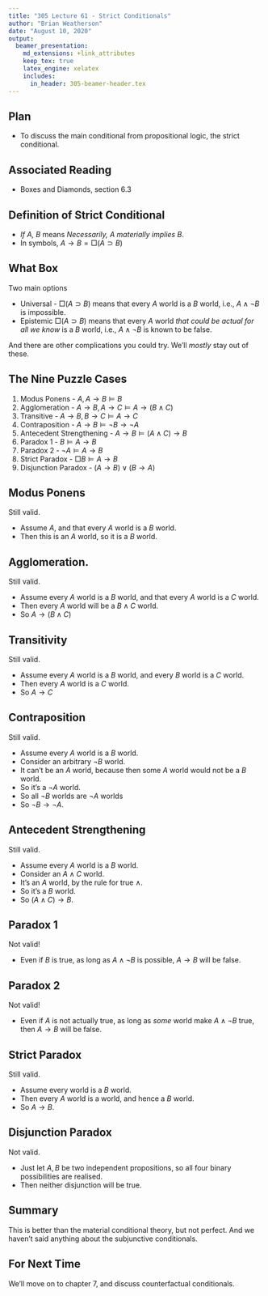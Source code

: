 ```yaml
---
title: "305 Lecture 61 - Strict Conditionals"
author: "Brian Weatherson"
date: "August 10, 2020"
output: 
  beamer_presentation:
    md_extensions: +link_attributes
    keep_tex: true
    latex_engine: xelatex
    includes:
      in_header: 305-beamer-header.tex
---
```


## Plan

- To discuss the main conditional from propositional logic, the strict conditional.

## Associated Reading

- Boxes and Diamonds, section 6.3

## Definition of Strict Conditional

- _If A, B_ means _Necessarily, A materially implies B_.
- In symbols, $A \rightarrow B = \Box (A \supset B)$

## What Box

Two main options

- Universal - $\Box (A \supset B)$ means that every $A$ world is a $B$ world, i.e., $A \wedge \neg B$ is impossible.
- Epistemic $\Box (A \supset B)$ means that every $A$ world _that could be actual for all we know_ is a $B$ world, i.e., $A \wedge \neg B$ is known to be false.

And there are other complications you could try. We'll *mostly* stay out of these.

## The Nine Puzzle Cases

1. Modus Ponens - $A, A \rightarrow B \vDash B$
2. Agglomeration - $A \rightarrow B, A \rightarrow C \vDash A \rightarrow (B \wedge C)$
3. Transitive - $A \rightarrow B, B \rightarrow C \vDash A \rightarrow C$
4. Contraposition - $A \rightarrow B \vDash \neg B \rightarrow \neg A$
5. Antecedent Strengthening - $A \rightarrow B \vDash (A \wedge C) \rightarrow B$
6. Paradox 1 - $B \vDash A \rightarrow B$
7. Paradox 2 - $\neg A \vDash A \rightarrow B$
8. Strict Paradox - $\Box B \vDash A \rightarrow B$
9. Disjunction Paradox - $(A \rightarrow B) \vee (B \rightarrow A)$

## Modus Ponens

Still valid.

- Assume $A$, and that every $A$ world is a $B$ world.
- Then this is an $A$ world, so it is a $B$ world.

## Agglomeration.

Still valid.

- Assume every $A$ world is a $B$ world, and that every $A$ world is a $C$ world.
- Then every $A$ world will be a $B \wedge C$ world.
- So $A \rightarrow (B \wedge C)$

## Transitivity

Still valid.

- Assume every $A$ world is a $B$ world, and every $B$ world is a $C$ world.
- Then every $A$ world is a $C$ world.
- So $A \rightarrow C$

## Contraposition

Still valid.

- Assume every $A$ world is a $B$ world.
- Consider an arbitrary $\neg B$ world.
- It can't be an $A$ world, because then some $A$ world would not be a $B$ world.
- So it's a $\neg A$ world.
- So all $\neg B$ worlds are $\neg A$ worlds
- So $\neg B \rightarrow \neg A$.

## Antecedent Strengthening

Still valid.

- Assume every $A$ world is a $B$ world.
- Consider an $A \wedge C$ world.
- It's an $A$ world, by the rule for true $\wedge$.
- So it's a $B$ world.
- So $(A \wedge C) \rightarrow B$.

## Paradox 1

Not valid!

- Even if $B$ is true, as long as $A \wedge \neg B$ is possible, $A \rightarrow B$ will be false.

## Paradox 2

Not valid!

- Even if $A$ is not actually true, as long as _some_ world make $A \wedge \neg B$ true, then $A \rightarrow B$ will be false.

## Strict Paradox

Still valid.

- Assume every world is a $B$ world.
- Then every $A$ world is a world, and hence a $B$ world.
- So $A \rightarrow B$.

## Disjunction Paradox

Not valid.

- Just let $A, B$ be two independent propositions, so all four binary possibilities are realised.
- Then neither disjunction will be true.

## Summary

This is better than the material conditional theory, but not perfect. And we  haven't said anything about the subjunctive conditionals.

## For Next Time

We'll move on to chapter 7, and discuss counterfactual conditionals.
